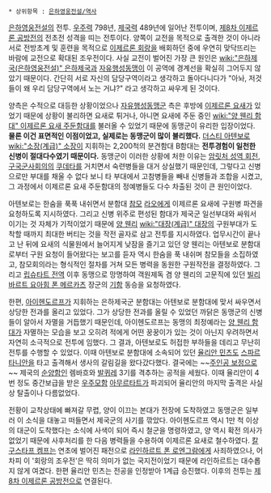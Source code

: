  * 상위항목 : [[은하영웅전설/역사]]

[[은하영웅전설]]의 전투. [[우주력]] 798년, [[제국력]] 489년에 일어난 전투이며, [[제8차 이제르론 공방전]]의 전초전 성격을 띠는 전투이다. 양쪽이 교전을 목적으로 출격한 것이 아니라 서로 전방초계 및 훈련을 목적으로 [[이제르론 회랑]]을 배회하던 중에 우연히 맞닥뜨리는 바람에 교전으로 확대된 조우전이다.
사실 교전이 벌어진 가장 큰 원인은 [[wiki:"은하제국(은하영웅전설)" 은하제국]]과 [[자유행성동맹]]이 이 공역에 경계선을 확실히 그어두지 않았기 때문이다. 간단히 서로 자신의 담당구역이라고 생각하고 돌아다니다가 "아놔, 저것들이 왜 우리 담당구역에서 노는 거냐?" 라고 생각하고 싸우게 된 것이다.

양측은 수적으로 대등한 상황이었으나 [[자유행성동맹군]] 측은 후방에 [[이제르론 요새]]가 있었기 때문에 상황이 불리하면 요새로 튀거나, 아니면 요새에 주둔 중인 [[wiki:"양 웬리 함대" 이제르론 요새 주둔함대]]를 불러올 수 있었기 때문에 동맹군이 유리한 입장이었다. '''물론 이건 표면적인 이점이었고, 실제로는 동맹군이 많이 불리했다.''' [[더스티 아텐보로]] [[wiki:"소장(계급)" 소장]]이 지휘하는 2,200척의 분견함대 B함대는 '''전투경험이 일천한 신병이 절대다수였기 때문이다.''' 
동맹군이 이러한 상황에 처한 이유는 [[암릿처 성역 회전]], [[구국군사회의]]의 [[쿠데타]]를 거치면서 숙련병들을 대거 상실했기 때문인데, 그렇다고 신병으로만 부대를 채울 수 없다 보니 타 부대에서 고참병들을 빼내 신병들과 조합을 시켰고, 그 과정에서 이제르론 요새 주둔함대의 정예병들도 다수 차출된 것이 큰 원인이었다.

아텐보로는 한숨을 푹푹 내쉬면서 분함대 [[참모]] [[라오]]에게 이제르론 요새에 구원병 파견을 요청하도록 지시하였다. 그리고 신병 위주로 편성된 함대가 제국군 일선부대와 싸워서 이기는 것 자체가 기적이었기 때문에 [[양 웬리]] [[wiki:"대장(계급)" 대장]]의 구원부대가 도착할 때까지 최대한 버티는 것을 작전 골자로 삼고 전투를 지시하였다.
업무시간이 끝나고 난 뒤에 요새의 식물원에서 늘어지게 낮잠을 즐기고 있던 양 웬리는 아텐보로 분함대로부터 구원 요청이 들어왔다는 보고를 듣자 역시 한숨을 푹 내쉬며 참모들을 소집하였고, 참모회의라는 형식적인 절차를 거쳐 모든 병력을 동원한 구원작전을 결정하였다. 그리고 [[립슈타트 전역]] 이후 동맹으로 망명하여 객원제독 겸 양 웬리의 고문직에 있던 [[빌리바르트 요아힘 폰 메르카츠]] 장군의 [[기함]] 동승을 요청하였다.

한편, [[아이헨도르프]]가 지휘하는 은하제국군 분함대는 아텐보로 분함대에 맞서 싸우면서 상당한 전과를 올리고 있었다. 그가 상당한 전과를 올릴 수 있었던 까닭은 동맹군의 신병들이 알아서 자멸을 거듭했기 때문인데, 아이헨도르프는 동맹의 최정예라는 [[양 웬리 함대]]가 자멸하는 모습을 보고 오히려 적에게 어떤 꿍꿍이가 있는 것이 아닌지 우려하면서 자연히 소극적으로 전투에 임했다. 그 결과, 아텐보로도 허접한 부하들을 데리고 무난히 전투를 수행할 수 있었다.
이때 아텐보로 분함대에 소속되어 있던 [[율리안 민츠]]도 [[스파르타니안]]을 타고 출격해서 생사의 갈림길을 왔다갔다했다. 결국에는 ~~[[주인공 보정]]으로~~ 제국의 [[순양함]]인 렘바흐와 [[발퀴레]] 3기를 격추하는 공적을 세웠다. 이때 율리안이 4번 정도 중간보급을 받은 [[우주모함]] [[아무르타트]]가 파괴되어 율리안의 마지막 출격은 사실상 탈출이나 다름없었다.

전황이 교착상태에 빠져갈 무렵, 양이 이끄는 본대가 전장에 도착하였고 동맹군은 일부러 이 소식을 대놓고 떠들면서 제국군의 사기를 깎았다. 아이헨도르프 역시 1만 척 이상의 대군이 도착했다는 소식에 사색이 되어 즉시 철군을 명령하였고, 양 역시 확전 의사가 없었기 때문에 사후처리를 한 다음 병력들을 수용하여 이제르론 요새로 철수하였다.
[[칼 구스타프 켐프]]는 연초에 벌어진 패전으로 [[라인하르트 폰 로엔그람]]에게 사죄하였으나, 어차피 이 '회랑의 조우전'은 딱히 의미가 없는 국지전이었기 때문에 라인하르트는 대수롭지 않게 여겼다. 한편 율리안 민츠는 전공을 인정받아 1계급 승진했다.
이후의 전투는 [[제8차 이제르론 공방전]]으로 연결된다.
